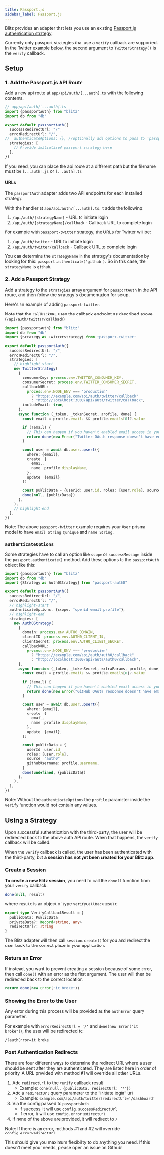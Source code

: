 ```yaml
---
title: Passport.js
sidebar_label: Passport.js
---
```


Blitz provides an adapter that lets you use an existing [Passport.js authentication strategy](http://www.passportjs.org/packages/).

Currently only passport strategies that use a `verify` callback are supported. In the Twitter example below, the second argument to `TwitterStrategy()` is the `verify` callback.

## Setup

### 1. Add the Passport.js API Route

Add a new api route at `app/api/auth/[...auth].ts` with the following contents.

```ts
// app/api/auth/[...auth].ts
import {passportAuth} from "blitz"
import db from "db"

export default passportAuth({
  successRedirectUrl: "/",
  errorRedirectUrl: "/",
//  authenticateOptions: {}, //optionally add options to pass to 'passport.authorize()'
  strategies: [
    // Provide initialized passport strategy here
  ],
})
```

If you need, you can place the api route at a different path but the filename must be `[...auth].js` or `[...auth].ts`.

#### URLs

The `passportAuth` adapter adds two API endpoints for each installed strategy.

With the handler at `app/api/auth/[...auth].ts`, it adds the following:

1. `/api/auth/[strategyName]` - URL to initiate login
2. `/api/auth/[strategyName]/callback` - Callback URL to complete login

For example with `passport-twitter` strategy, the URLs for Twitter will be:

1. `/api/auth/twitter` - URL to initiate login
2. `/api/auth/twitter/callback` - Callback URL to complete login

You can determine the `strategyName` in the strategy's documentation by looking for this: `passport.authenticate('github')`. So in this case, the `strategyName` is `github`.

### 2. Add a Passport Strategy

Add a strategy to the `strategies` array argument for `passportAuth` in the API route, and then follow the strategy's documentation for setup.

Here's an example of adding `passport-twitter`.

Note that the `callbackURL` uses the callback endpoint as described above (`/api/auth/twitter/callback`)

```ts
import {passportAuth} from "blitz"
import db from "db"
import {Strategy as TwitterStrategy} from "passport-twitter"

export default passportAuth({
  successRedirectUrl: "/",
  errorRedirectUrl: "/",
  strategies: [
    // highlight-start
    new TwitterStrategy(
      {
        consumerKey: process.env.TWITTER_CONSUMER_KEY,
        consumerSecret: process.env.TWITTER_CONSUMER_SECRET,
        callbackURL:
          process.env.NODE_ENV === "production"
            ? "https://example.com/api/auth/twitter/callback"
            : "http://localhost:3000/api/auth/twitter/callback",
        includeEmail: true,
      },
      async function (_token, _tokenSecret, profile, done) {
        const email = profile.emails && profile.emails[0]?.value

        if (!email) {
          // This can happen if you haven't enabled email access in your twitter app permissions
          return done(new Error("Twitter OAuth response doesn't have email."))
        }

        const user = await db.user.upsert({
          where: {email},
          create: {
            email,
            name: profile.displayName,
          },
          update: {email},
        })

        const publicData = {userId: user.id, roles: [user.role], source: "twitter"}
        done(null, {publicData})
      },
    ),
    // highlight-end
  ],
})
```

Note: The above `passport-twitter` example requires your `User` prisma model to have `email String @unique` and `name String`.

### `authenticateOptions`
Some strategies have to call an option like `scope` or `successMessage` inside the `passport.authenticate()` method. Add
these options to the `passportAuth` object like this:

```ts
import {passportAuth} from "blitz"
import db from "db"
import {Strategy as Auth0Strategy} from "passport-auth0"

export default passportAuth({
  successRedirectUrl: "/",
  errorRedirectUrl: "/",
  // highlight-start
  authenticateOptions: {scope: "openid email profile"},
  // highlight-end
  strategies: [
    new Auth0Strategy(
      {
        domain: process.env.AUTH0_DOMAIN,
        clientID: process.env.AUTH0_CLIENT_ID,
        clientSecret: process.env.AUTH0_CLIENT_SECRET,
        callbackURL:
          process.env.NODE_ENV === "production"
            ? "https://example.com/api/auth/auth0/callback"
            : "http://localhost:3000/api/auth/auth0/callback",
      },
      async function (_token, _tokenSecret, extraParams, profile, done) {
        const email = profile.emails && profile.emails[0]?.value

        if (!email) {
          // This can happen if you haven't enabled email access in your twitter app permissions
          return done(new Error("GitHub OAuth response doesn't have email."))
        }

        const user = await db.user.upsert({
          where: {email},
          create: {
            email,
            name: profile.displayName,
          },
          update: {email},
        })

        const publicData = {
          userId: user.id,
          roles: [user.role],
          source: "auth0",
          githubUsername: profile.username,
        }
        done(undefined, {publicData})
      },
    ),
  ],
})
```

Note: Without the `authenticateOptions` the `profile` parameter inside the `verify` function would not contain any values.

## Using a Strategy

Upon successful authentication with the third-party, the user will be redirected back to the above auth API route. When that happens, the `verify` callback will be called.

When the `verify` callback is called, the user has been authenticated with the third-party, but **a session has not yet been created for your Blitz app**.

### Create a Session

**To create a new Blitz session**, you need to call the `done()` function from your `verify` callback.

```ts
done(null, result)
```

where `result` is an object of type `VerifyCallbackResult`

```ts
export type VerifyCallbackResult = {
  publicData: PublicData
  privateData?: Record<string, any>
  redirectUrl?: string
}
```

The Blitz adapter will then call `session.create()` for you and redirect the user back to the correct place in your application.

### Return an Error

If instead, you want to prevent creating a session because of some error, then call `done()` with an error as the first argument. The user will then be redirected back to the correct location.

```ts
return done(new Error("it broke"))
```

### Showing the Error to the User

Any error during this process will be provided as the `authError` query parameter.

For example with `errorRedirectUrl = '/'` and `done(new Error("it broke"))`, the user will be redirected to:

```
/?authError=it broke
```

### Post Authentication Redirects

There are four different ways to determine the redirect URL where a user should be sent after they are authenticated. They are listed here in order of priority. A URL provided with method #1 will override all other URLs.

1. Add `redirectUrl` to the `verify` callback result
   - Example: `done(null, {publicData, redirectUrl: '/'})`
2. Add a `redirectUrl` query parameter to the "initiate login" url
   - Example: `example.com/api/auth/twitter?redirectUrl='/dashboard'`
3. Via the config passed to `passportAuth`
   - If success, it will use `config.successRedirectUrl`
   - If error, it will use `config.errorRedirectUrl`
4. If none of the above are provided, it will redirect to `/`

Note: If there is an error, methods #1 and #2 will override `config.errorRedirectUrl`

This should give you maximum flexibility to do anything you need. If this doesn't meet your needs, please open an issue on Github!
